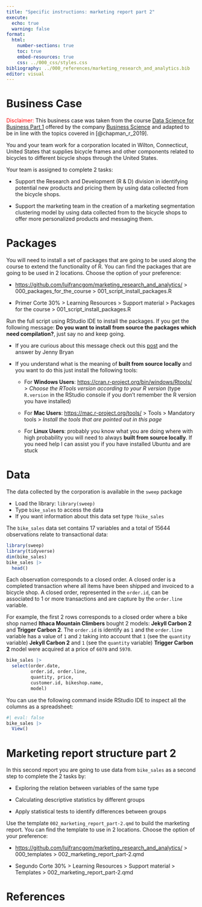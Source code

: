 ---
title: "Specific instructions: marketing report part 2"
execute: 
  echo: true
  warning: false
format: 
  html:
    number-sections: true
    toc: true
    embed-resources: true
    css: ../000_css/styles.css
bibliography: ../000_references/marketing_research_and_analytics.bib
editor: visual
---

# Business Case

[Disclaimer:]{style="color: red;"} This business case was taken from the course [Data Science for Business Part 1](https://university.business-science.io/p/ds4b-101-r-business-analysis-r) offered by the company [Business Science](https://www.business-science.io/) and adapted to be in line with the topics covered in [@chapman_r_2019].

You and your team work for a corporation located in Wilton, Connecticut, United States that supplies bicycle frames and other components related to bicycles to different bicycle shops through the United States.

Your team is assigned to complete 2 tasks:

-   Support the Research and Development (R & D) division in identifying potential new products and pricing them by using data collected from the bicycle shops.

-   Support the marketing team in the creation of a marketing segmentation clustering model by using data collected from to the bicycle shops to offer more personalized products and messaging them.

# Packages

You will need to install a set of packages that are going to be used along the course to extend the functionality of R. You can find the packages that are going to be used in 2 locations. Choose the option of your preference:

-   <https://github.com/luifrancgom/marketing_research_and_analytics/> \> 000_packages_for_the_course \> 001_script_install_packages.R

-   Primer Corte 30% \> Learning Resources \> Support material \> Packages for the course \> 001_script_install_packages.R

Run the full script using RStudio IDE to install the packages. If you get the following message: **Do you want to install from source the packages which need compilation?**, just say no and keep going.

-   If you are curious about this message check out this [post](https://forum.posit.co/t/meaning-of-common-message-when-install-a-package-there-are-binary-versions-available-but-the-source-versions-are-later/2431) and the answer by Jenny Bryan

-   If you understand what is the meaning of **built from source locally** and you want to do this just install the following tools:

    -   For **Windows Users**: <https://cran.r-project.org/bin/windows/Rtools/> \> *Choose the RTools version according to your R version* (type `R.version` in the RStudio console if you don't remember the R version you have installed)

    -   For **Mac Users**: <https://mac.r-project.org/tools/> \> Tools \> Mandatory tools \> *Install the tools that are pointed out in this page*

    -   For **Linux Users**: probably you know what you are doing where with high probability you will need to always **built from source locally**. If you need help I can assist you if you have installed Ubuntu and are stuck

# Data

The data collected by the corporation is available in the `sweep` package

-   Load the library: `library(sweep)`
-   Type `bike_sales` to access the data
-   If you want information about this data set type `?bike_sales`

The `bike_sales` data set contains 17 variables and a total of 15644 observations relate to transactional data:

```{r}
library(sweep)
library(tidyverse)
dim(bike_sales)
bike_sales |> 
  head()
```

Each observation corresponds to a closed order. A closed order is a completed transaction where all items have been shipped and invoiced to a bicycle shop. A closed order, represented in the `order.id`, can be associated to 1 or more transactions and are capture by the `order.line` variable.

For example, the first 2 rows corresponds to a closed order where a bike shop named **Ithaca Mountain Climbers** bought 2 models: **Jekyll Carbon 2** and **Trigger Carbon 2**. The `order.id` is identify as `1` and the `order.line` variable has a value of `1` and `2` taking into account that `1` (see the `quantity` variable) **Jekyll Carbon 2** and `1` (see the `quantity` variable) **Trigger Carbon 2** model were acquired at a price of `6070` and `5970`.

```{r}
bike_sales |> 
  select(order.date, 
         order.id, order.line, 
         quantity, price,
         customer.id, bikeshop.name,
         model)
```

You can use the following command inside RStudio IDE to inspect all the columns as a spreadsheet:

```{r}
#| eval: false
bike_sales |> 
  View()
```

# Marketing report structure part 2

In this second report you are going to use data from `bike_sales` as a second step to complete the 2 tasks by:

-   Exploring the relation between variables of the same type

-   Calculating descriptive statistics by different groups

-   Apply statistical tests to identify differences between groups

Use the template `002_marketing_report_part-2.qmd` to build the marketing report. You can find the template to use in 2 locations. Choose the option of your preference:

-   <https://github.com/luifrancgom/marketing_research_and_analytics/> \> 000_templates \> 002_marketing_report_part-2.qmd

-   Segundo Corte 30% \> Learning Resources \> Support material \> Templates \> 002_marketing_report_part-2.qmd

# References
